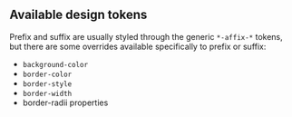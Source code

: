 
<Meta title="Form.io components / Helpers / Input container / Design tokens" />

## Available design tokens

Prefix and suffix are usually styled through the generic `*-affix-*` tokens, but there are some
overrides available specifically to prefix or suffix:

- `background-color`
- `border-color`
- `border-style`
- `border-width`
- border-radii properties

<TokensTable container={ofTokens} limitTo="of.input-container" autoExpand />
